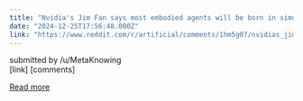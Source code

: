 ```yaml
---
title: "Nvidia's Jim Fan says most embodied agents will be born in simulation and transferred zero-shot to the real world when they're done training. They will share a \"hive mind\""
date: "2024-12-25T17:56:48.000Z"
link: "https://www.reddit.com/r/artificial/comments/1hm5g07/nvidias_jim_fan_says_most_embodied_agents_will_be/"
---
```


submitted by    /u/MetaKnowing  
 [link]   [comments]

[Read more](https://www.reddit.com/r/artificial/comments/1hm5g07/nvidias_jim_fan_says_most_embodied_agents_will_be/)
